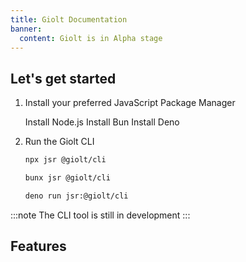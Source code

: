 ```yaml
---
title: Giolt Documentation
banner:
  content: Giolt is in Alpha stage
---
```



## Let's get started

<Steps>

1. Install your preferred JavaScript Package Manager

   <LinkButton icon="npm" iconPlacement="start" href="https://nodejs.org/">Install Node.js</LinkButton>
   <LinkButton icon="bun" iconPlacement="start" href="https://bun.sh/">Install Bun</LinkButton>
   <LinkButton icon="deno" iconPlacement="start" href="https://deno.com/">Install Deno</LinkButton>

2. Run the Giolt CLI

   <Tabs syncKey="package-manager">

   <TabItem label="npm" icon="npm">
  
   ```sh
   npx jsr @giolt/cli
   ```
  
   </TabItem>
  
   <TabItem label="bun" icon="bun">
  
   ```sh
   bunx jsr @giolt/cli
   ```
  
   </TabItem>
   
   <TabItem label="deno" icon="deno">
  
   ```sh
   deno run jsr:@giolt/cli
   ```
  
   </TabItem>
  
   </Tabs>
</Steps>

:::note
The CLI tool is still in development
:::

## Features

<CardGrid>
  <LinkCard 
    title="Hosting"
    href="/hosting"
  />
  <LinkCard 
    title="CLI"
    href="/cli"
  />
</CardGrid>